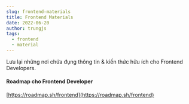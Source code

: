```yaml
---
slug: frontend-materials
title: Frontend Materials
date: 2022-06-20
author: trungjs
tags:
  - frontend
  - material
---
```


Lưu lại những nơi chứa đụng thông tin & kiến thức hữu ích cho Frontend Developers.

#### Roadmap cho Frontend Developer

[https://roadmap.sh/frontend](https://roadmap.sh/frontend)